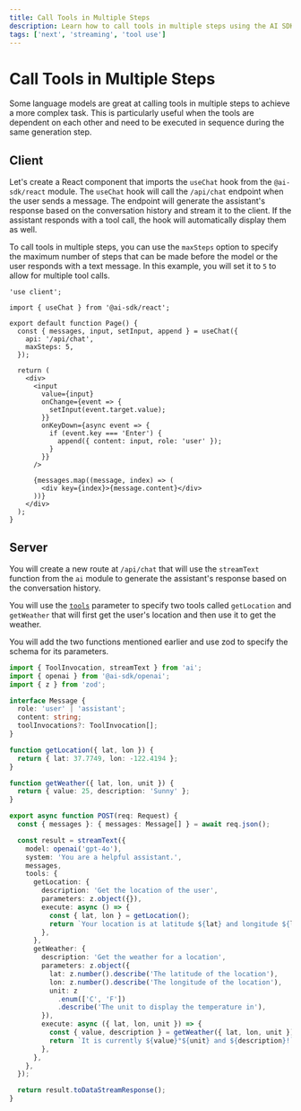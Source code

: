 ```yaml
---
title: Call Tools in Multiple Steps
description: Learn how to call tools in multiple steps using the AI SDK and Next.js
tags: ['next', 'streaming', 'tool use']
---
```


# Call Tools in Multiple Steps

Some language models are great at calling tools in multiple steps to achieve a more complex task. This is particularly useful when the tools are dependent on each other and need to be executed in sequence during the same generation step.

## Client

Let's create a React component that imports the `useChat` hook from the `@ai-sdk/react` module. The `useChat` hook will call the `/api/chat` endpoint when the user sends a message. The endpoint will generate the assistant's response based on the conversation history and stream it to the client. If the assistant responds with a tool call, the hook will automatically display them as well.

To call tools in multiple steps, you can use the `maxSteps` option to specify the maximum number of steps that can be made before the model or the user responds with a text message. In this example, you will set it to `5` to allow for multiple tool calls.

```tsx filename='app/page.tsx'
'use client';

import { useChat } from '@ai-sdk/react';

export default function Page() {
  const { messages, input, setInput, append } = useChat({
    api: '/api/chat',
    maxSteps: 5,
  });

  return (
    <div>
      <input
        value={input}
        onChange={event => {
          setInput(event.target.value);
        }}
        onKeyDown={async event => {
          if (event.key === 'Enter') {
            append({ content: input, role: 'user' });
          }
        }}
      />

      {messages.map((message, index) => (
        <div key={index}>{message.content}</div>
      ))}
    </div>
  );
}
```

## Server

You will create a new route at `/api/chat` that will use the `streamText` function from the `ai` module to generate the assistant's response based on the conversation history.

You will use the [`tools`](/docs/reference/ai-sdk-core/generate-text#tools) parameter to specify two tools called `getLocation` and `getWeather` that will first get the user's location and then use it to get the weather.

You will add the two functions mentioned earlier and use zod to specify the schema for its parameters.

```ts filename='app/api/chat/route.ts'
import { ToolInvocation, streamText } from 'ai';
import { openai } from '@ai-sdk/openai';
import { z } from 'zod';

interface Message {
  role: 'user' | 'assistant';
  content: string;
  toolInvocations?: ToolInvocation[];
}

function getLocation({ lat, lon }) {
  return { lat: 37.7749, lon: -122.4194 };
}

function getWeather({ lat, lon, unit }) {
  return { value: 25, description: 'Sunny' };
}

export async function POST(req: Request) {
  const { messages }: { messages: Message[] } = await req.json();

  const result = streamText({
    model: openai('gpt-4o'),
    system: 'You are a helpful assistant.',
    messages,
    tools: {
      getLocation: {
        description: 'Get the location of the user',
        parameters: z.object({}),
        execute: async () => {
          const { lat, lon } = getLocation();
          return `Your location is at latitude ${lat} and longitude ${lon}`;
        },
      },
      getWeather: {
        description: 'Get the weather for a location',
        parameters: z.object({
          lat: z.number().describe('The latitude of the location'),
          lon: z.number().describe('The longitude of the location'),
          unit: z
            .enum(['C', 'F'])
            .describe('The unit to display the temperature in'),
        }),
        execute: async ({ lat, lon, unit }) => {
          const { value, description } = getWeather({ lat, lon, unit });
          return `It is currently ${value}°${unit} and ${description}!`;
        },
      },
    },
  });

  return result.toDataStreamResponse();
}
```
